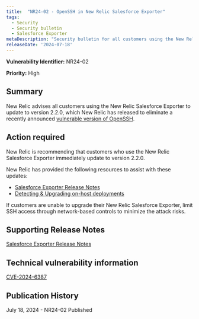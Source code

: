```yaml
---
title:  "NR24-02 - OpenSSH in New Relic Salesforce Exporter"
tags:
  - Security
  - Security bulletin
  - Salesforce Exporter 
metaDescription: "Security bulletin for all customers using the New Relic Salesforce Exporter." 
releaseDate: '2024-07-18' 
---
```


<DNT>**Vulnerability Identifier:**</DNT> NR24-02

<DNT>**Priority:**</DNT> High

## Summary

New Relic advises all customers using the New Relic Salesforce Exporter to update to version 2.2.0, which New Relic has released to eliminate a recently announced [vulnerable version of OpenSSH](https://nvd.nist.gov/vuln/detail/CVE-2024-6387).

## Action required

New Relic is recommending that customers who use the New Relic Salesforce Exporter immediately update to version 2.2.0.

New Relic has provided the following resources to assist with these updates:

* [Salesforce Exporter Release Notes](https://github.com/newrelic/newrelic-salesforce-exporter/releases/tag/2.2.0)
* [Detecting & Upgrading on-host deployments](https://github.com/newrelic/newrelic-salesforce-exporter?tab=readme-ov-file#upgrading-on-host-deployments)

If customers are unable to upgrade their New Relic Salesforce Exporter, limit SSH access through network-based controls to minimize the attack risks.

## Supporting Release Notes

[Salesforce Exporter Release Notes](https://github.com/newrelic/newrelic-salesforce-exporter/releases/tag/2.2.0)

## Technical vulnerability information

[CVE-2024-6387](https://cve.mitre.org/cgi-bin/cvename.cgi?name=CVE-2024-6387)

## Publication History

July 18, 2024 - NR24-02 Published
